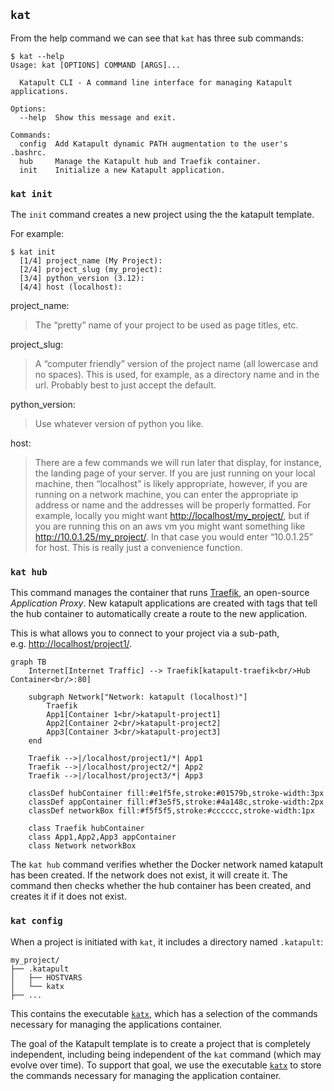 ## `kat`

From the help command we can see that `kat` has three sub commands:

```
$ kat --help
Usage: kat [OPTIONS] COMMAND [ARGS]...

  Katapult CLI - A command line interface for managing Katapult applications.

Options:
  --help  Show this message and exit.

Commands:
  config  Add Katapult dynamic PATH augmentation to the user's .bashrc.
  hub     Manage the Katapult hub and Traefik container.
  init    Initialize a new Katapult application.
```

### `kat init`

The `init` command creates a new project using the the katapult template. 

For example: 

```
$ kat init
  [1/4] project_name (My Project):
  [2/4] project_slug (my_project):
  [3/4] python_version (3.12):
  [4/4] host (localhost):

```

project_name:  

  > The "pretty" name of your project to be used as page titles, etc.

project_slug:  

  > A "computer friendly" version of the project name (all lowercase and no spaces). 
  > This is used, for example, as a directory name and in the url. 
  > Probably best to just accept the default.
  
python_version:  

  > Use whatever version of python you like.

host:  

  > There are a few commands we will run later that display, for instance, 
  > the landing page of your server. If you are just running 
  > on your local machine, then "localhost" is likely appropriate, however, if you are 
  > running on a network machine, you can enter the appropriate ip address or name and 
  > the addresses will be properly formatted. For example, locally you might want 
  > [http://localhost/my_project/](), but if you are running this on an aws vm you 
  > might want something like [http://10.0.1.25/my_project/](). In that case you would 
  > enter "10.0.1.25"  for host. This is really just a convenience function.

### `kat hub`

This command manages the container that runs [Traefik](https://doc.traefik.io/traefik/), 
an open-source *Application Proxy*. New katapult applications are created with tags 
that tell the hub container to automatically create a route to the new application.

This is what allows you to connect to your project via a sub-path, 
e.g. [http://localhost/project1/]().

```mermaid
graph TB
    Internet[Internet Traffic] --> Traefik[katapult-traefik<br/>Hub Container<br/>:80]
    
    subgraph Network["Network: katapult (localhost)"]
        Traefik
        App1[Container 1<br/>katapult-project1]
        App2[Container 2<br/>katapult-project2]
        App3[Container 3<br/>katapult-project3]
    end
    
    Traefik -->|/localhost/project1/*| App1
    Traefik -->|/localhost/project2/*| App2
    Traefik -->|/localhost/project3/*| App3
    
    classDef hubContainer fill:#e1f5fe,stroke:#01579b,stroke-width:3px
    classDef appContainer fill:#f3e5f5,stroke:#4a148c,stroke-width:2px
    classDef networkBox fill:#f5f5f5,stroke:#cccccc,stroke-width:1px
    
    class Traefik hubContainer
    class App1,App2,App3 appContainer
    class Network networkBox
```

The `kat hub` command verifies whether the Docker network named katapult has 
been created. If the network does not exist, it will create it. The command then 
checks whether the hub container has been created, and creates it if it 
does not exist.

### `kat config`

When a project is initiated with `kat`, it includes a directory named `.katapult`:

```
my_project/
├── .katapult
│   ├── HOSTVARS
│   └── katx
├── ...
```

This contains the executable [`katx`](katx.qmd), which has a selection of the commands 
necessary for managing the applications container. 

The goal of the Katapult template is to create a project that is completely 
independent, including being independent of the `kat` command 
(which may evolve over time). To support that goal, we use the executable 
[`katx`](katx.qmd) to store the commands necessary for managing the 
application container.

